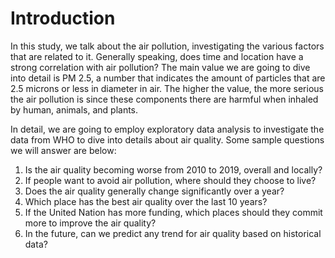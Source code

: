 # Introduction

In this study, we talk about the air pollution, investigating the various factors that are related to it. Generally speaking, does time and location have a strong correlation with air pollution? The main value we are going to dive into detail is PM 2.5, a number that indicates the amount of particles that are 2.5 microns or less in diameter in air. The higher the value, the more serious the air pollution is since these components there are harmful when inhaled by human, animals, and plants.

In detail, we are going to employ exploratory data analysis to investigate the data from WHO to dive into details about air quality. Some sample questions we will answer are below:

  1. Is the air quality becoming worse from 2010 to 2019, overall and locally?
  2. If people want to avoid air pollution, where should they choose to live?
  3. Does the air quality generally change significantly over a year?
  4. Which place has the best air quality over the last 10 years?
  5. If the United Nation has more funding, which places should they commit more to improve the air quality?
  6. In the future, can we predict any trend for air quality based on historical data?
